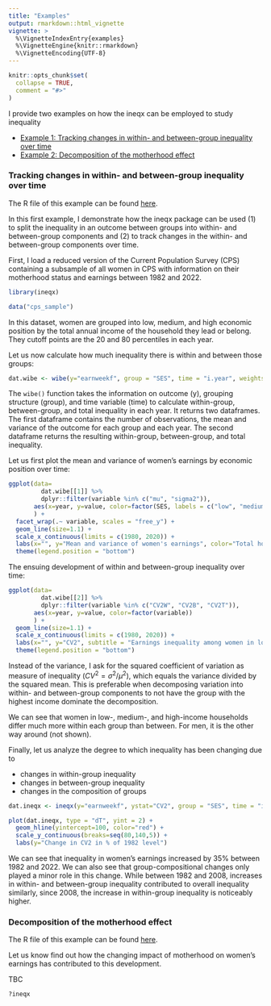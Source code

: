 ```yaml
---
title: "Examples"
output: rmarkdown::html_vignette
vignette: >
  %\VignetteIndexEntry{examples}
  %\VignetteEngine{knitr::rmarkdown}
  %\VignetteEncoding{UTF-8}
---
```


```r
knitr::opts_chunk$set(
  collapse = TRUE,
  comment = "#>"
)
```

I provide two examples on how the ineqx can be employed to study inequality

- [Example 1: Tracking changes in within- and between-group inequality over time](#e1)
- [Example 2: Decomposition of the motherhood effect](#e2)

### Tracking changes in within- and between-group inequality over time {#e1}

The R file of this example can be found [here](https://benrosche.github.io/rmm/articles/examples_files/ineqx_e1.Rmd).

In this first example, I demonstrate how the ineqx package can be used (1) to split the inequality in an outcome between groups into within- and between-group components and (2) to track changes in the within- and between-group components over time.

First, I load a reduced version of the Current Population Survey (CPS) containing a subsample of all women in CPS with information on their motherhood status and earnings between 1982 and 2022.

```r
library(ineqx)

data("cps_sample")

```

In this dataset, women are grouped into low, medium, and high economic position by the total annual income of the household they lead or belong. They cutoff points are the 20 and 80 percentiles in each year.

Let us now calculate how much inequality there is within and between those groups:

```r

dat.wibe <- wibe(y="earnweekf", group = "SES", time = "i.year", weights = "earnwtf", long=T, dat=cps_sample)
```

The `wibe()` function takes the information on outcome (y), grouping structure (group), and time variable (time) to calculate within-group, between-group, and total inequality in each year. It returns two dataframes. The first dataframe contains the number of observations, the mean and variance of the outcome for each group and each year. The second dataframe returns the resulting within-group, between-group, and total inequality. 

Let us first plot the mean and variance of women's earnings by economic position over time:

```r

ggplot(data=
         dat.wibe[[1]] %>% 
         dplyr::filter(variable %in% c("mu", "sigma2")), 
       aes(x=year, y=value, color=factor(SES, labels = c("low", "medium", "high")))
       ) +
  facet_wrap(.~ variable, scales = "free_y") +
  geom_line(size=1.1) + 
  scale_x_continuous(limits = c(1980, 2020)) +
  labs(x="", y="Mean and variance of women's earnings", color="Total household income") +
  theme(legend.position = "bottom")

```

The ensuing development of within and between-group inequality over time:

```r
ggplot(data=
         dat.wibe[[2]] %>% 
         dplyr::filter(variable %in% c("CV2W", "CV2B", "CV2T")), 
       aes(x=year, y=value, color=factor(variable))
       ) +
  geom_line(size=1.1) + 
  scale_x_continuous(limits = c(1980, 2020)) +
  labs(x="", y="CV2", subtitle = "Earnings inequality among women in low-, medium-, and high-income households", color="Total household income") +
  theme(legend.position = "bottom")
```

Instead of the variance, I ask for the squared coefficient of variation as measure of inequality ($CV^{2}=\sigma^{2}/\mu^{2}$), which equals the variance divided by the squared mean. This is preferable when decomposing variation into within- and between-group components to not have the group with the highest income dominate the decomposition.

We can see that women in low-, medium-, and high-income households differ much more within each group than between. For men, it is the other way around (not shown).

Finally, let us analyze the degree to which inequality has been changing due to

- changes in within-group inequality
- changes in between-group inequality
- changes in the composition of groups

```r

dat.ineqx <- ineqx(y="earnweekf", ystat="CV2", group = "SES", time = "i.year", ref=1982, weights= "earnwtf", dat = cps_sample)

plot(dat.ineqx, type = "dT", yint = 2) + 
  geom_hline(yintercept=100, color="red") + 
  scale_y_continuous(breaks=seq(80,140,5)) +
  labs(y="Change in CV2 in % of 1982 level") 

```

We can see that inequality in women's earnings increased by 35% between 1982 and 2022. 
We can also see that group-compositional changes only played a minor role in this change.
While between 1982 and 2008, increases in within- and between-group inequality contributed to overall inequality similarly, since 2008, the increase in within-group inequality is noticeably higher.

### Decomposition of the motherhood effect{#e2}

The R file of this example can be found [here](https://benrosche.github.io/rmm/articles/examples_files/ineqx_e2.Rmd).

Let us know find out how the changing impact of motherhood on women's earnings has contributed to this development.

TBC

```r
?ineqx
```
